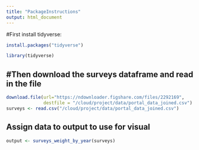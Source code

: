 ```yaml
---
title: "PackageInstructions"
output: html_document
---
```


#First install tidyverse:

```r
install.packages("tidyverse")

library(tidyverse)
```

## #Then download the surveys dataframe and read in the file

```r
download.file(url="https://ndownloader.figshare.com/files/2292169",
              destfile = "/cloud/project/data/portal_data_joined.csv")
surveys <- read.csv("/cloud/project/data/portal_data_joined.csv")  
```

## Assign data to output to use for visual

```r
output <- surveys_weight_by_year(surveys) 
```

